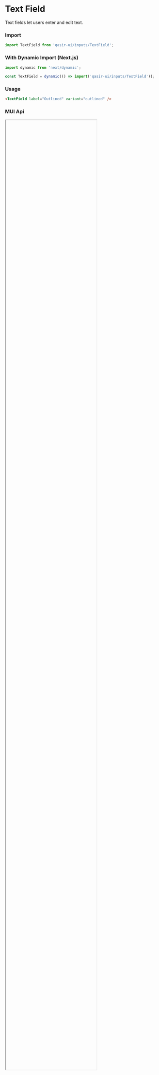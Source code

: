 
<Meta title="Components/Inputs/TextField/README" />

<h1>Text Field</h1>
<p style={{fontSize: 18, fontFamily: ['"Montserrat"', 'sans-serif'].join(',')}}>Text fields let users enter and edit text.</p>

<Figma
  url="https://www.figma.com/file/gBOrYt3aAEcgk2QZDPrWKCIl/Qasir-Design-System?node-id=3894%3A468"
  height="50%"
  defaultCollapsed
/>

### Import

```js
import TextField from 'qasir-ui/inputs/TextField';
```

### With Dynamic Import (Next.js)

```js
import dynamic from 'next/dynamic';
```

```js
const TextField = dynamic(() => import('qasir-ui/inputs/TextField'));
```

### Usage

```html
<TextField label="Outlined" variant="outlined" />
```

### MUI Api

<IFrame url="https://material-ui.com/api/text-field/#props" height="80%" defaultCollapsed />
